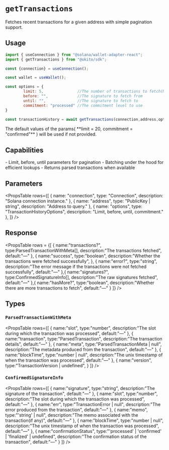 
# `getTransactions`

Fetches recent transactions for a given address with simple pagination support.

## Usage

``` jsx filename="page.tsx"
import { useConnection } from "@solana/wallet-adapter-react";
import { getTransactions } from "@okito/sdk";

const {connection} = useConnection();

const wallet = useWallet();

const options = {
        limit: 5,               //The number of transactions to fetch(Max 500)
        before: "",             //The signature to fetch from
        until: "",              //The signature to fetch to
        commitment: "processed" //The commitment level to use
}

const transactionHistory = await getTransactions(connection,address,options)
```

<Callout type="warning">
The default values of the params( **limit = 20, commitment = "confirmed"** ) will be used if not provided.
</Callout>

## Capabilities

<Callout type="info">
- Limit, before, until parameters for pagination
- Batching under the hood for efficient lookups
- Returns parsed transactions when available
</Callout>

## Parameters

<PropsTable
  rows={[
    { name: "connection", type: "Connection", description: "Solana connection instance." },
    { name: "address", type: "PublicKey | string", description: "Address to query." },
    { name: "options", type: "TransactionHistoryOptions", description: "Limit, before, until, commitment." },
  ]}
/>

## Response

<PropsTable
  rows = {[
    {
      name:"transactions?",
      type:<TypeLink href="#parsedtransactionwithmeta">ParsedTransactionWithMeta[]</TypeLink>,
      description:"The transactions fetched",
      default:"—"
    },
    {
      name:"success",
      type:"boolean",
      description:"Whether the transactions were fetched successfully",
    },
    {
      name:"error?",
      type:"string",
      description:"The error message if the transactions were not fetched successfully",
      default:"—"
    },{
     name:"signatures?",
     type:<TypeLink href="#confirmedsignatureinfo">ConfirmedSignatureInfo[]</TypeLink>,
     description:"The raw signatures fetched",
     default:"—"
    },{
        name:"hasMore?",
        type:"boolean",
        description:"Whether there are more transactions to fetch",
        default:"—"
    }
  ]}
/>





## Types 

### `ParsedTransactionWithMeta`

<PropsTable
 rows={[
    {
        name:"slot",
        type:"number",
        description:"The slot during which the transaction was processed",
        default:"—"
    },
    {
        name:"transaction",
        type:"ParsedTransaction",
        description:"The transaction details",
        default:"—"
    },
    {
        name:"meta",
        type:"ParsedTransactionMeta | null",
        description:"The metadata produced from the transaction",
        default:"—"
    },
    {
        name:"blockTime",
        type:"number | null",
        description:"The unix timestamp of when the transaction was processed",
        default:"—"
    },
    {
        name:"version",
        type:"TransactionVersion | undefined",
    }
 ]}
/>





### `ConfirmedSignatureInfo`


<PropsTable
 rows={[
    {
        name:"signature",
        type:"string",
        description:"The signature of the transaction",
        default:"—"
    },
    {
        name:"slot",
        type:"number",
        description:"The slot during which the transaction was processed",
        default:"—"
    },
    {
        name:"err",
        type:"TransactionError | null",
        description:"The error produced from the transaction",
        default:"—"
    },
    {
        name:"memo",
        type:"'string' | null",
        description:"The memo associated with the transaction(if any)",
        default:"—"
    },
    {
        name:"blockTime",
        type:"number | null",
        description:"The unix timestamp of when the transaction was processed",
        default:"—"
    },
    {
        name:"confirmationStatus",
        type:"'processed' | 'confirmed' | 'finalized' | undefined",
        description:"The confirmation status of the transaction",
        default:"—"
    }
 ]}
/>
